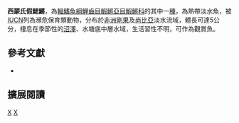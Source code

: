 {{Speciesbox 
| taxon = Nothobranchius symoensi
| status = EN
| status_system = IUCN3.1
| authority =  [[Wildekamp|Wildekamp]], 1978
| synonyms = 
}}
'''西蒙氏假鰓鱂'''，為[[輻鰭魚綱|輻鰭魚綱]][[鯉齒目|鯉齒目]][[鰕鱂亞目|鰕鱂亞目]][[鰕鱂科|鰕鱂科]]的其中一[[種|種]]，為熱帶淡水魚，被[[IUCN|IUCN]]列為瀕危保育類動物，分布於[[非洲|非洲]][[剛果|剛果]]及[[尚比亞|尚比亞]]淡水流域，體長可達5公分，棲息在季節性的[[沼澤|沼澤]]、水塘底中層水域，生活習性不明，可作為觀賞魚。
== 參考文獻 ==
*{{FishBase_species|genus=Nothobranchius|species=symoensi|year=2014|month=8}}

== 擴展閱讀 ==
{{refbegin}}
{{wikispecies-inline|Nothobranchius symoensi|西蒙氏假鰓鱂}}
{{refend}}
{{Taxonbar|from=Q5486480}}

[[Category:觀賞魚|X]]
[[Category:假鰓鱂屬|X]]